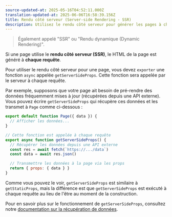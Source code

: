 ```yaml
---
source-updated-at: 2025-05-16T04:52:11.000Z
translation-updated-at: 2025-06-06T16:58:39.156Z
title: Rendu côté serveur (Server-side Rendering - SSR)
description: Utilisez le rendu côté serveur pour générer les pages à chaque requête.
---
```


> Également appelé "SSR" ou "Rendu dynamique (Dynamic Rendering)".

Si une page utilise le **rendu côté serveur (SSR)**, le HTML de la page est généré à **chaque requête**.

Pour utiliser le rendu côté serveur pour une page, vous devez `exporter` une fonction `async` appelée `getServerSideProps`. Cette fonction sera appelée par le serveur à chaque requête.

Par exemple, supposons que votre page ait besoin de pré-rendre des données fréquemment mises à jour (récupérées depuis une API externe). Vous pouvez écrire `getServerSideProps` qui récupère ces données et les transmet à `Page` comme ci-dessous :

```jsx
export default function Page({ data }) {
  // Afficher les données...
}

// Cette fonction est appelée à chaque requête
export async function getServerSideProps() {
  // Récupérer les données depuis une API externe
  const res = await fetch(`https://.../data`)
  const data = await res.json()

  // Transmettre les données à la page via les props
  return { props: { data } }
}
```

Comme vous pouvez le voir, `getServerSideProps` est similaire à `getStaticProps`, mais la différence est que `getServerSideProps` est exécuté à chaque requête au lieu de l'être au moment de la construction.

Pour en savoir plus sur le fonctionnement de `getServerSideProps`, consultez notre [documentation sur la récupération de données](/docs/pages/building-your-application/data-fetching/get-server-side-props).